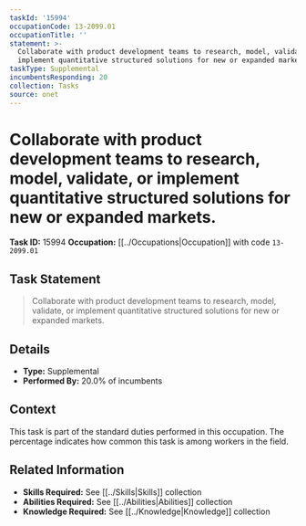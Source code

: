 ```yaml
---
taskId: '15994'
occupationCode: 13-2099.01
occupationTitle: ''
statement: >-
  Collaborate with product development teams to research, model, validate, or
  implement quantitative structured solutions for new or expanded markets.
taskType: Supplemental
incumbentsResponding: 20
collection: Tasks
source: onet
---
```

# Collaborate with product development teams to research, model, validate, or implement quantitative structured solutions for new or expanded markets.

**Task ID:** 15994
**Occupation:** [[../Occupations|Occupation]] with code `13-2099.01`

## Task Statement

> Collaborate with product development teams to research, model, validate, or implement quantitative structured solutions for new or expanded markets.

## Details

- **Type:** Supplemental
- **Performed By:** 20.0% of incumbents

## Context

This task is part of the standard duties performed in this occupation. The percentage indicates how common this task is among workers in the field.

## Related Information

- **Skills Required:** See [[../Skills|Skills]] collection
- **Abilities Required:** See [[../Abilities|Abilities]] collection
- **Knowledge Required:** See [[../Knowledge|Knowledge]] collection
